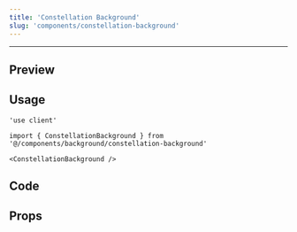```yaml
---
title: 'Constellation Background'
slug: 'components/constellation-background'
---
```


---


## Preview

<PreviewComponent>
  <ConstellationBackground />
</PreviewComponent>

## Usage

```tsx
'use client'

import { ConstellationBackground } from '@/components/background/constellation-background'

<ConstellationBackground />
```

## Code

<CodeSnippet componentPath="./src/components/background/constellation-background.tsx" />

## Props

<AutoTypeTable
  path="./src/components/background/constellation-background.tsx"
  name="ConstellationBackgroundProps"
/>